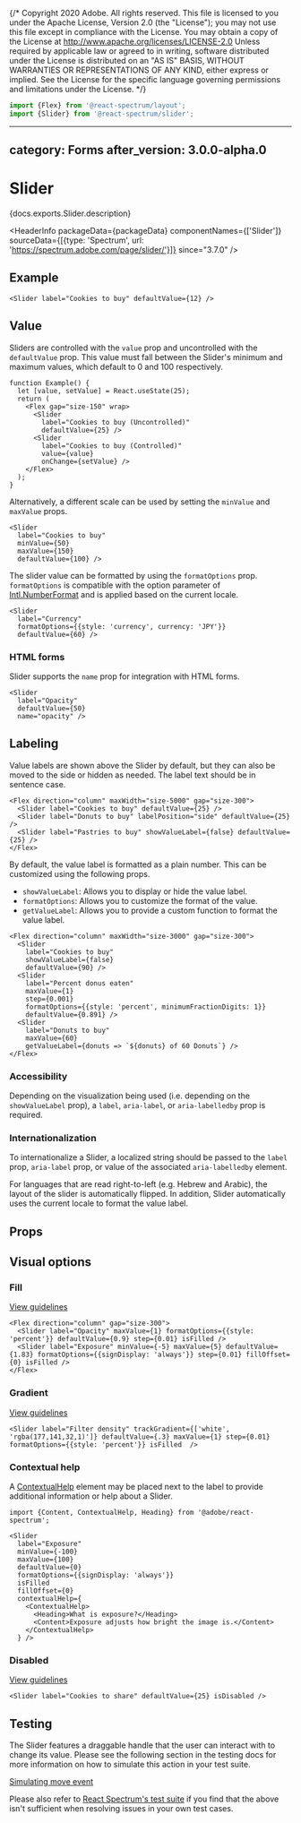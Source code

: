 {/* Copyright 2020 Adobe. All rights reserved.
This file is licensed to you under the Apache License, Version 2.0 (the "License");
you may not use this file except in compliance with the License. You may obtain a copy
of the License at http://www.apache.org/licenses/LICENSE-2.0
Unless required by applicable law or agreed to in writing, software distributed under
the License is distributed on an "AS IS" BASIS, WITHOUT WARRANTIES OR REPRESENTATIONS
OF ANY KIND, either express or implied. See the License for the specific language
governing permissions and limitations under the License. */}



```jsx import
import {Flex} from '@react-spectrum/layout';
import {Slider} from '@react-spectrum/slider';
```

---
category: Forms
after_version: 3.0.0-alpha.0
---

# Slider

<PageDescription>{docs.exports.Slider.description}</PageDescription>

<HeaderInfo
  packageData={packageData}
  componentNames={['Slider']}
  sourceData={[{type: 'Spectrum', url: 'https://spectrum.adobe.com/page/slider/'}]}
  since="3.7.0" />

## Example

```tsx example
<Slider label="Cookies to buy" defaultValue={12} />
```

## Value

Sliders are controlled with the `value` prop and uncontrolled with the `defaultValue` prop. This value must fall between
the Slider's minimum and maximum values, which default to 0 and 100 respectively.

```tsx example
function Example() {
  let [value, setValue] = React.useState(25);
  return (
    <Flex gap="size-150" wrap>
      <Slider
        label="Cookies to buy (Uncontrolled)"
        defaultValue={25} />
      <Slider
        label="Cookies to buy (Controlled)"
        value={value}
        onChange={setValue} />
    </Flex>
  );
}
```

Alternatively, a different scale can be used by setting the `minValue` and `maxValue` props.

```tsx example
<Slider
  label="Cookies to buy"
  minValue={50}
  maxValue={150}
  defaultValue={100} />
```

The slider value can be formatted by using the `formatOptions` prop.
`formatOptions` is compatible with the option parameter of [Intl.NumberFormat](https://developer.mozilla.org/en-US/docs/Web/JavaScript/Reference/Global_Objects/NumberFormat) and is applied based on the current locale.

```tsx example
<Slider
  label="Currency"
  formatOptions={{style: 'currency', currency: 'JPY'}}
  defaultValue={60} />
```

### HTML forms

Slider supports the `name` prop for integration with HTML forms.

```tsx example
<Slider
  label="Opacity"
  defaultValue={50}
  name="opacity" />
```

## Labeling
Value labels are shown above the Slider by default, but they can also be moved to the side or hidden as needed.
The label text should be in sentence case.

```tsx example
<Flex direction="column" maxWidth="size-5000" gap="size-300">
  <Slider label="Cookies to buy" defaultValue={25} />
  <Slider label="Donuts to buy" labelPosition="side" defaultValue={25} />
  <Slider label="Pastries to buy" showValueLabel={false} defaultValue={25} />
</Flex>
```

By default, the value label is formatted as a plain number. This can be customized using the following props.

* `showValueLabel`: Allows you to display or hide the value label.
* `formatOptions`: Allows you to customize the format of the value.
* `getValueLabel`: Allows you to provide a custom function to format the value label.

```tsx example
<Flex direction="column" maxWidth="size-3000" gap="size-300">
  <Slider
    label="Cookies to buy"
    showValueLabel={false}
    defaultValue={90} />
  <Slider
    label="Percent donus eaten"
    maxValue={1}
    step={0.001}
    formatOptions={{style: 'percent', minimumFractionDigits: 1}}
    defaultValue={0.891} />
  <Slider
    label="Donuts to buy"
    maxValue={60}
    getValueLabel={donuts => `${donuts} of 60 Donuts`} />
</Flex>
```

### Accessibility

Depending on the visualization being used (i.e. depending on the `showValueLabel` prop), a `label`, `aria-label`, or `aria-labelledby` prop is required.

### Internationalization

To internationalize a Slider, a localized string should be passed to the `label` prop, `aria-label` prop, or value of the associated `aria-labelledby` element.

For languages that are read right-to-left (e.g. Hebrew and Arabic), the layout of the slider is automatically flipped. In addition,
Slider automatically uses the current locale to format the value label.

## Props

<PropTable component={docs.exports.Slider} links={docs.links} />

## Visual options

### Fill
[View guidelines](https://spectrum.adobe.com/page/slider/#Fill)

```tsx example
<Flex direction="column" gap="size-300">
  <Slider label="Opacity" maxValue={1} formatOptions={{style: 'percent'}} defaultValue={0.9} step={0.01} isFilled />
  <Slider label="Exposure" minValue={-5} maxValue={5} defaultValue={1.83} formatOptions={{signDisplay: 'always'}} step={0.01} fillOffset={0} isFilled />
</Flex>
```

### Gradient
[View guidelines](https://spectrum.adobe.com/page/slider/#Gradient)

```tsx example
<Slider label="Filter density" trackGradient={['white', 'rgba(177,141,32,1)']} defaultValue={.3} maxValue={1} step={0.01} formatOptions={{style: 'percent'}} isFilled  />
```

### Contextual help

A [ContextualHelp](ContextualHelp.html) element may be placed next to the label to provide additional information or help about a Slider.

```tsx example
import {Content, ContextualHelp, Heading} from '@adobe/react-spectrum';

<Slider
  label="Exposure"
  minValue={-100}
  maxValue={100}
  defaultValue={0}
  formatOptions={{signDisplay: 'always'}}
  isFilled
  fillOffset={0}
  contextualHelp={
    <ContextualHelp>
      <Heading>What is exposure?</Heading>
      <Content>Exposure adjusts how bright the image is.</Content>
    </ContextualHelp>
  } />
```

### Disabled
[View guidelines](https://spectrum.adobe.com/page/slider/#Disabled)

```tsx example
<Slider label="Cookies to share" defaultValue={25} isDisabled />
```

## Testing

The Slider features a draggable handle that the user can interact with to change its value.
Please see the following section in the testing docs for more information on how to simulate this action in your
test suite.

[Simulating move event](./testing.html#simulating-move-event)

Please also refer to [React Spectrum's test suite](https://github.com/adobe/react-spectrum/blob/main/packages/%40react-spectrum/color/test/ColorArea.test.tsx) if you find that the above
isn't sufficient when resolving issues in your own test cases.
